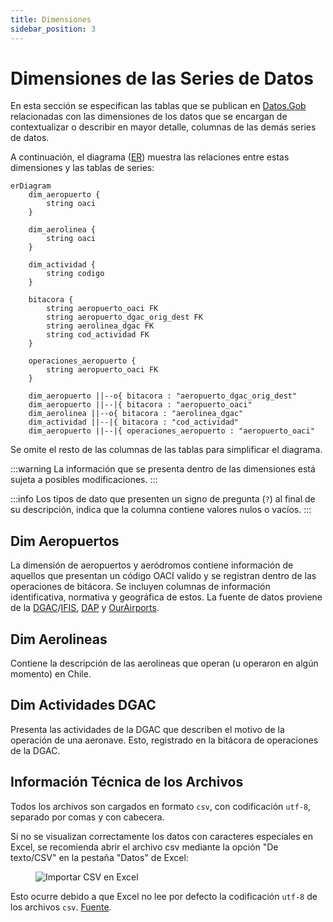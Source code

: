 ```yaml
---
title: Dimensiones
sidebar_position: 3
---
```



# Dimensiones de las Series de Datos

En esta sección se especifican las tablas que se publican
en [Datos.Gob](https://datos.gob.cl/dataset/dimensiones-aeronauticas)
relacionadas con las dimensiones de los datos que se encargan de
contextualizar o describir en mayor detalle, columnas de las demás
series de datos.

A continuación, el diagrama ([ER](https://en.wikipedia.org/wiki/Entity%E2%80%93relationship_model#Cardinalities))
muestra las relaciones entre estas dimensiones y las tablas de series:

```mermaid
erDiagram
    dim_aeropuerto {
        string oaci
    }
    
    dim_aerolinea {
        string oaci
    }

    dim_actividad {
        string codigo
    }
    
    bitacora {
        string aeropuerto_oaci FK
        string aeropuerto_dgac_orig_dest FK
        string aerolinea_dgac FK
        string cod_actividad FK
    }

    operaciones_aeropuerto {
        string aeropuerto_oaci FK
    }
    
    dim_aeropuerto ||--o{ bitacora : "aeropuerto_dgac_orig_dest"
    dim_aeropuerto ||--|{ bitacora : "aeropuerto_oaci"
    dim_aerolinea ||--o{ bitacora : "aerolinea_dgac"
    dim_actividad ||--|{ bitacora : "cod_actividad"
    dim_aeropuerto ||--|{ operaciones_aeropuerto : "aeropuerto_oaci"
```
Se omite el resto de las columnas de las tablas para simplificar el diagrama.

:::warning
La información que se presenta dentro de las dimensiones está
sujeta a posibles modificaciones.
:::

:::info
Los tipos de dato que presenten un signo de pregunta (`?`) al final
de su descripción, indica que la columna contiene valores nulos
o vacíos.
:::


## Dim Aeropuertos

La dimensión de aeropuertos y aeródromos contiene información de aquellos
que presentan un código OACI valido y se registran dentro de las operaciones
de bitácora. Se incluyen columnas de información
identificativa, normativa y geográfica de estos. La fuente de datos
proviene de la [DGAC](https://www.dgac.gob.cl/)/[IFIS](https://aipchile.dgac.gob.cl/),
[DAP](https://www.mop.gob.cl/category/direccion-de-aeropuertos/)
y [OurAirports](https://ourairports.com/).

<CsvDocTable csvData={DimAeropuertoCsv} />


## Dim Aerolineas

Contiene la descripción de las aerolineas que operan
(u operaron en algún momento) en Chile.
<CsvDocTable csvData={DimAerolineaCsv} />

## Dim Actividades DGAC

Presenta las actividades de la DGAC que describen
el motivo de la operación de una aeronave. Esto, registrado
en la bitácora de operaciones de la DGAC.
<CsvDocTable csvData={DimActividadCsv} />

## Información Técnica de los Archivos

Todos los archivos son cargados en formato `csv`, con codificación
`utf-8`, separado por comas y con cabecera.

Si no se visualizan correctamente los datos con caracteres
especiales en Excel, se recomienda abrir el archivo csv
mediante la opción "De texto/CSV" en la pestaña "Datos" de Excel:  

<figure style={{ textAlign:"center" }}>
  <img src={ImgImportCsvExcel} alt="Importar CSV en Excel" />
</figure>

Esto ocurre debido a que Excel no lee por defecto la codificación `utf-8` de los
archivos `csv`.
[Fuente](https://superuser.com/questions/280603/how-to-set-character-encoding-when-opening-a-csv-file-in-excel).